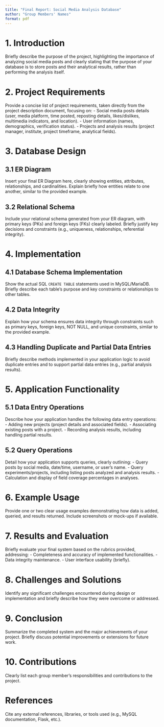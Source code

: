 ```yaml
---
title: "Final Report: Social Media Analysis Database"
author: "Group Members' Names"
format: pdf
---
```


# 1. Introduction
Briefly describe the purpose of the project, highlighting the importance of analyzing social media posts and clearly stating that the purpose of your database is to store posts and their analytical results, rather than performing the analysis itself.

# 2. Project Requirements
Provide a concise list of project requirements, taken directly from the project description document, focusing on:
- Social media posts details (user, media platform, time posted, reposting details, likes/dislikes, multimedia indicators, and location).
- User information (names, demographics, verification status).
- Projects and analysis results (project manager, institute, project timeframe, analytical fields).

# 3. Database Design
## 3.1 ER Diagram
Insert your final ER Diagram here, clearly showing entities, attributes, relationships, and cardinalities. Explain briefly how entities relate to one another, similar to the provided example.

## 3.2 Relational Schema
Include your relational schema generated from your ER diagram, with primary keys (PKs) and foreign keys (FKs) clearly labeled. Briefly justify key decisions and constraints (e.g., uniqueness, relationships, referential integrity).

# 4. Implementation
## 4.1 Database Schema Implementation
Show the actual SQL `CREATE TABLE` statements used in MySQL/MariaDB. Briefly describe each table’s purpose and key constraints or relationships to other tables.

## 4.2 Data Integrity
Explain how your schema ensures data integrity through constraints such as primary keys, foreign keys, NOT NULL, and unique constraints, similar to the provided example.

## 4.3 Handling Duplicate and Partial Data Entries
Briefly describe methods implemented in your application logic to avoid duplicate entries and to support partial data entries (e.g., partial analysis results).

# 5. Application Functionality
## 5.1 Data Entry Operations
Describe how your application handles the following data entry operations:
- Adding new projects (project details and associated fields).
- Associating existing posts with a project.
- Recording analysis results, including handling partial results.

## 5.2 Query Operations
Detail how your application supports queries, clearly outlining:
- Query posts by social media, date/time, username, or user's name.
- Query experiments/projects, including listing posts analyzed and analysis results.
- Calculation and display of field coverage percentages in analyses.

# 6. Example Usage
Provide one or two clear usage examples demonstrating how data is added, queried, and results returned. Include screenshots or mock-ups if available.

# 7. Results and Evaluation
Briefly evaluate your final system based on the rubrics provided, addressing:
- Completeness and accuracy of implemented functionalities.
- Data integrity maintenance.
- User interface usability (briefly).

# 8. Challenges and Solutions
Identify any significant challenges encountered during design or implementation and briefly describe how they were overcome or addressed.

# 9. Conclusion
Summarize the completed system and the major achievements of your project. Briefly discuss potential improvements or extensions for future work.

# 10. Contributions
Clearly list each group member's responsibilities and contributions to the project.

# References
Cite any external references, libraries, or tools used (e.g., MySQL documentation, Flask, etc.).
